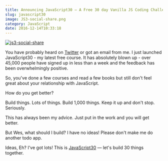 ```yaml
---
title: Announcing JavaScript30 — A Free 30 day Vanilla JS Coding Challenge
slug: javascript30
image: JS3-social-share.png
category: JavaScript
date: 2016-12-14T10:33:18
---
```


<a href="https://JavaScript30.com"><img src="JS3-social-share.png" alt="js3-social-share" /></a>

You have probably heard on <a href="https://twitter.com/wesbos">Twitter</a> or got an email from me. I just launched JavaScript30 - my latest free course. It has absolutely blown up - over 45,000 people have signed up in less than a week and the feedback has been overwhelmingly positive.

So, you've done a few courses and read a few books but still don't feel great about your relationship with JavaScript.

How do you get better?

Build things. Lots of things. Build 1,000 things. Keep it up and don't stop. Seriously.

This has always been my advice. Just put in the work and you will get better.

But Wes, what should I build? I have no ideas! Please don't make me do another todo app.

Ideas, Eh? I've got lots! This is <a href="https://JavaScript30.com">JavaScript30</a> — let's build 30 things together.